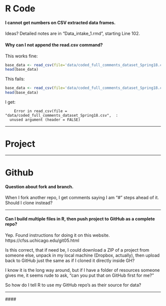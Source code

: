 # R Code
#### I cannot get numbers on CSV extracted data frames. 

Ideas? Detailed notes are in "Data_intake_1.rmd", starting Line 102.


#### Why can I not append the read.csv command?
This works fine:
```r
base_data <- read_csv(file='data/coded_full_comments_dataset_Spring18.csv')
head(base_data)
```

This fails:
```r
base_data <- read_csv(file='data/coded_full_comments_dataset_Spring18.csv', header=FALSE)
head(base_data)
```
I get:
```	
	Error in read_csv(file = "data/coded_full_comments_dataset_Spring18.csv",  : 
  unused argument (header = FALSE)
```


-----

# Project

-----

# Github
#### Question about fork and branch. 
When I fork another repo, I get comments saying I am "#" steps ahead of it. Should I clone instead? 

-----

#### Can I build multiple files in R, then push project to GitHub as a complete repo?
Yep. Found instructions for doing it on this website.
https://cfss.uchicago.edu/git05.html

Is this correct, that if need be, I could download a ZIP of a project from someone else, unpack in my local machine (Dropbox, actually), then upload back to GitHub just the same as if I cloned it directly inside GH?

I know it is the long way around, but if I have a folder of resources someone gives me, it seems rude to ask, "can you put that on GitHub first for me?"

So how do I tell R to use my GitHub repo's as their source for data?

-----

####\  
